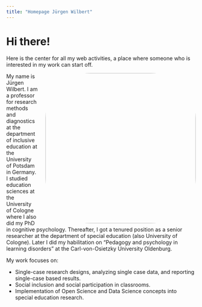 ```yaml
---
title: "Homepage Jürgen Wilbert"
---
```


```{=html}
<style>
.title{display: none;}
</style>
```
# Hi there!

Here is the center for all my web activities, a place where someone who is interested in my work can start off.

![](images/20200728181612-56270.jpg){style="float: right;  margin-left: 20px; border-radius: 30%" width="400"}

My name is Jürgen Wilbert. I am a professor for research methods and diagnostics at the department of inclusive education at the University of Potsdam in Germany. I studied education sciences at the University of Cologne where I also did my PhD in cognitive psychology. Thereafter, I got a tenured position as a senior researcher at the department of special education (also University of Cologne). Later I did my habilitation on "Pedagogy and psychology in learning disorders" at the Carl-von-Osietzky University Oldenburg.

My work focuses on:

-   Single-case research designs, analyzing single case data, and reporting single-case based results.
-   Social inclusion and social participation in classrooms.
-   Implementation of Open Science and Data Science concepts into special education research.
